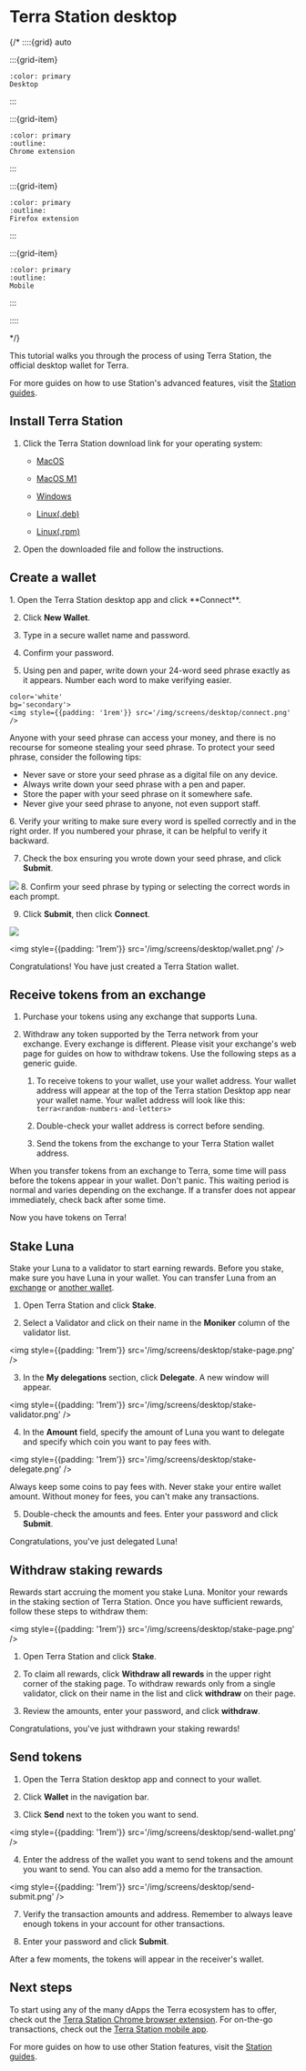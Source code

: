 

# Terra Station desktop

{/*
::::{grid} auto

:::{grid-item}
```{button-link} terra-station-desktop.html
:color: primary
Desktop
```
:::

:::{grid-item}
```{button-link} terra-station-extension.html
:color: primary
:outline:
Chrome extension
```
:::

:::{grid-item}
```{button-link} terra-station-firefox.html
:color: primary
:outline:
Firefox extension
```
:::

:::{grid-item}
```{button-link} terra-station-mobile.html
:color: primary
:outline:
Mobile
```
:::

::::

*/}

This tutorial walks you through the process of using Terra Station, the official desktop wallet for Terra.

For more guides on how to use Station's advanced features, visit the [Station guides](../README.mdx).

## Install Terra Station

1. Click the Terra Station download link for your operating system:

   - [MacOS](https://github.com/terra-money/station-desktop/releases/download/v1.2.0/Terra.Station-1.2.0.dmg)

   - [MacOS M1 ](https://github.com/terra-money/station-desktop/releases/download/v1.2.0/Terra.Station-1.2.0-arm64.dmg)

   - [Windows](https://github.com/terra-money/station-desktop/releases/download/v1.2.0/Terra.Station.Setup.1.2.0.exe)

   - [Linux(.deb)](https://github.com/terra-money/station-desktop/releases/download/v1.2.0/Terra.Station_1.2.0_amd64.deb)
   - [Linux(.rpm)](https://github.com/terra-money/station-desktop/releases/download/v1.2.0/Terra.Station-1.2.0.x86_64.rpm)

2. Open the downloaded file and follow the instructions.

## Create a wallet

<Flex flexWrap='wrap'>
  <Box
    p={3}
    width={[ 1, 1, 1, 1/3,]}
    bg='primary'>
1. Open the Terra Station desktop app and click **Connect**.

2. Click **New Wallet**.

3. Type in a secure wallet name and password.

4. Confirm your password.

5. Using pen and paper, write down your 24-word seed phrase exactly as it appears. Number each word to make verifying easier.

  </Box>
  <Box
    p={3}
    width={[ 1, 1, 1, 2/3]}
    
    color='white'
    bg='secondary'>
    <img style={{padding: '1rem'}} src='/img/screens/desktop/connect.png' />
  </Box>
</Flex>

<Admonition type="danger" title="Protect your seed phrase">

Anyone with your seed phrase can access your money, and there is no recourse for someone stealing your seed phrase. To protect your seed phrase, consider the following tips:

   - Never save or store your seed phrase as a digital file on any device.
   - Always write down your seed phrase with a pen and paper.
   - Store the paper with your seed phrase on it somewhere safe.
   - Never give your seed phrase to anyone, not even support staff.
</Admonition>

<Flex>
  <Box
    p={3}
    width={1/2}
    bg='primary'>
6. Verify your writing to make sure every word is spelled correctly and in the right order. If you numbered your phrase, it can be helpful to verify it backward.

7. Check the box ensuring you wrote down your seed phrase, and click **Submit**.

  </Box>
  <Box
    p={3}
    width={1/2}
    color='white'
    bg='secondary'>
    <img style={{padding: '1rem'}} src='/img/screens/desktop/new-wallet.png' />
  </Box>
</Flex>

<Flex>
  <Box
    p={3}
    width={1/2}
    bg='primary'>
8. Confirm your seed phrase by typing or selecting the correct words in each prompt.

9. Click **Submit**, then click **Connect**.

  </Box>
  <Box
    p={3}
    width={1/2}
    color='white'
    bg='secondary'>
    <img style={{padding: '1rem'}} src='/img/screens/desktop/seed.png' />
  </Box>
</Flex>

<img style={{padding: '1rem'}} src='/img/screens/desktop/wallet.png' />

Congratulations! You have just created a Terra Station wallet.

## Receive tokens from an exchange

1. Purchase your tokens using any exchange that supports Luna.

2. Withdraw any token supported by the Terra network from your exchange. Every exchange is different. Please visit your exchange's web page for guides on how to withdraw tokens. Use the following steps as a generic guide.

    1. To receive tokens to your wallet, use your wallet address. Your wallet address will appear at the top of the Terra station Desktop app near your wallet name. Your wallet address will look like this: `terra<random-numbers-and-letters>`

    2. Double-check your wallet address is correct before sending.

    3. Send the tokens from the exchange to your Terra Station wallet address.

<Admonition type="caution" title="Transfer wait times">

When you transfer tokens from an exchange to Terra, some time will pass before the tokens appear in your wallet. Don't panic. This waiting period is normal and varies depending on the exchange. If a transfer does not appear immediately, check back after some time.

</Admonition>

Now you have tokens on Terra!

## Stake Luna

Stake your Luna to a validator to start earning rewards. Before you stake, make sure you have Luna in your wallet. You can transfer Luna from an [exchange](#receive-tokens-from-an-exchange) or [another wallet](../send.mdx).

1. Open Terra Station and click **Stake**.

2. Select a Validator and click on their name in the **Moniker** column of the validator list.

<img style={{padding: '1rem'}} src='/img/screens/desktop/stake-page.png' />


3. In the **My delegations** section, click **Delegate**. A new window will appear.

<img style={{padding: '1rem'}} src='/img/screens/desktop/stake-validator.png' />

4. In the **Amount** field, specify the amount of Luna you want to delegate and specify which coin you want to pay fees with. 

<img style={{padding: '1rem'}} src='/img/screens/desktop/stake-delegate.png' />

<Admonition type="caution" title="Keep coins for fees">

Always keep some coins to pay fees with. Never stake your entire wallet amount. Without money for fees, you can't make any transactions.

</Admonition>

5. Double-check the amounts and fees. Enter your password and click **Submit**.

Congratulations, you've just delegated Luna!

## Withdraw staking rewards

Rewards start accruing the moment you stake Luna. Monitor your rewards in the staking section of Terra Station. Once you have sufficient rewards, follow these steps to withdraw them:

<img style={{padding: '1rem'}} src='/img/screens/desktop/stake-page.png' />

1. Open Terra Station and click **Stake**.

2. To claim all rewards, click **Withdraw all rewards** in the upper right corner of the staking page. To withdraw rewards only from a single validator, click on their name in the list and click **withdraw** on their page.

3. Review the amounts, enter your password, and click **withdraw**.

Congratulations, you've just withdrawn your staking rewards!

## Send tokens

1. Open the Terra Station desktop app and connect to your wallet.

2. Click **Wallet** in the navigation bar.

3. Click **Send** next to the token you want to send.

<img style={{padding: '1rem'}} src='/img/screens/desktop/send-wallet.png' />

4. Enter the address of the wallet you want to send tokens and the amount you want to send. You can also add a memo for the transaction.

<img style={{padding: '1rem'}} src='/img/screens/desktop/send-submit.png' />

7. Verify the transaction amounts and address. Remember to always leave enough tokens in your account for other transactions.

8.  Enter your password and click **Submit**.

After a few moments, the tokens will appear in the receiver's wallet.

## Next steps

To start using any of the many dApps the Terra ecosystem has to offer, check out the [Terra Station Chrome browser extension](./terra-station-extension.mdx). For on-the-go transactions, check out the [Terra Station mobile app](./terra-station-mobile.mdx).

For more guides on how to use other Station features, visit the [Station guides](../README.mdx).
